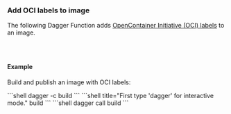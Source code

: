 ### Add OCI labels to image

The following Dagger Function adds [OpenContainer Initiative (OCI) labels](https://github.com/opencontainers/image-spec/blob/main/config.md) to an image.

<Tabs groupId="language" queryString="sdk">
<TabItem value="go" label="Go">

```go file=../../../cookbook/snippets/builds/oci-labels/go/main.go
```

</TabItem>
<TabItem value="python" label="Python">

```python file=../../../cookbook/snippets/builds/oci-labels/python/main.py
```

</TabItem>
<TabItem value="typescript" label="TypeScript">

```typescript file=../../../cookbook/snippets/builds/oci-labels/typescript/index.ts
```

</TabItem>
</Tabs>

#### Example

Build and publish an image with OCI labels:

<Tabs groupId="shell">
<TabItem value="System shell">
```shell
dagger -c build
```
</TabItem>
<TabItem value="Dagger Shell">
```shell title="First type 'dagger' for interactive mode."
build
```
</TabItem>
<TabItem value="Dagger CLI">
```shell
dagger call build
```
</TabItem>
</Tabs>

